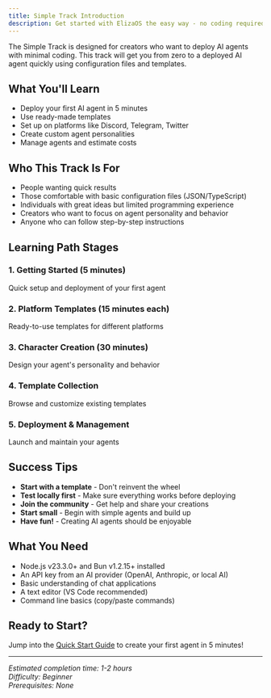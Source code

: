 ```yaml
---
title: Simple Track Introduction
description: Get started with ElizaOS the easy way - no coding required
---
```


The Simple Track is designed for creators who want to deploy AI agents with minimal coding. This track will get you from zero to a deployed AI agent quickly using configuration files and templates.

## What You'll Learn

- Deploy your first AI agent in 5 minutes
- Use ready-made templates
- Set up on platforms like Discord, Telegram, Twitter
- Create custom agent personalities
- Manage agents and estimate costs

## Who This Track Is For

- People wanting quick results
- Those comfortable with basic configuration files (JSON/TypeScript)
- Individuals with great ideas but limited programming experience
- Creators who want to focus on agent personality and behavior
- Anyone who can follow step-by-step instructions

## Learning Path Stages

### 1. Getting Started (5 minutes)

Quick setup and deployment of your first agent

### 2. Platform Templates (15 minutes each)

Ready-to-use templates for different platforms

### 3. Character Creation (30 minutes)

Design your agent's personality and behavior

### 4. Template Collection

Browse and customize existing templates

### 5. Deployment & Management

Launch and maintain your agents

## Success Tips

- **Start with a template** - Don't reinvent the wheel
- **Test locally first** - Make sure everything works before deploying
- **Join the community** - Get help and share your creations
- **Start small** - Begin with simple agents and build up
- **Have fun!** - Creating AI agents should be enjoyable

## What You Need

- Node.js v23.3.0+ and Bun v1.2.15+ installed
- An API key from an AI provider (OpenAI, Anthropic, or local AI)
- Basic understanding of chat applications
- A text editor (VS Code recommended)
- Command line basics (copy/paste commands)

## Ready to Start?

Jump into the [Quick Start Guide](./getting-started/quick-start) to create your first agent in 5
minutes!

---

_Estimated completion time: 1-2 hours_  
_Difficulty: Beginner_  
_Prerequisites: None_
